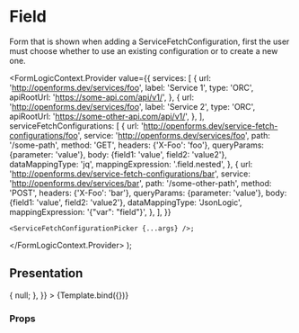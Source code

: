 

<Meta
  title="Form design/ServiceFetchConfigurationPicker"
  component={ServiceFetchConfigurationPicker}
/>

# Field

Form that is shown when adding a ServiceFetchConfiguration, first the user must choose whether to
use an existing configuration or to create a new one.

  <FormLogicContext.Provider
    value={{
      services: [
        {
          url: 'http://openforms.dev/services/foo',
          label: 'Service 1',
          type: 'ORC',
          apiRootUrl: 'https://some-api.com/api/v1/',
        },
        {
          url: 'http://openforms.dev/services/foo',
          label: 'Service 2',
          type: 'ORC',
          apiRootUrl: 'https://some-other-api.com/api/v1/',
        },
      ],
      serviceFetchConfigurations: [
        {
          url: 'http://openforms.dev/service-fetch-configurations/foo',
          service: 'http://openforms.dev/services/foo',
          path: '/some-path',
          method: 'GET',
          headers: {'X-Foo': 'foo'},
          queryParams: {parameter: 'value'},
          body: {field1: 'value', field2: 'value2'},
          dataMappingType: 'jq',
          mappingExpression: '.field.nested',
        },
        {
          url: 'http://openforms.dev/service-fetch-configurations/bar',
          service: 'http://openforms.dev/services/bar',
          path: '/some-other-path',
          method: 'POST',
          headers: {'X-Foo': 'bar'},
          queryParams: {parameter: 'value'},
          body: {field1: 'value', field2: 'value2'},
          dataMappingType: 'JsonLogic',
          mappingExpression: '{"var": "field"}',
        },
      ],
    }}
  >
    <ServiceFetchConfigurationPicker {...args} />;
  </FormLogicContext.Provider>
);

## Presentation

<Canvas>
  <Story
    name="Default"
    args={{
      onChange: () => {
        null;
      },
    }}
  >
    {Template.bind({})}
  </Story>
</Canvas>

### Props

<ArgsTable story="Default" />
